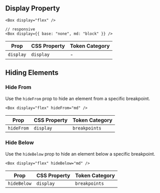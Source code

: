 

<Meta title="Guides/Styling/Style Props/Display" />

<DocsHeader title="Display" />

## Display Property

```tsx
<Box display="flex" />

// responsive
<Box display={{ base: "none", md: "block" }} />
```

| Prop      | CSS Property | Token Category |
| --------- | ------------ | -------------- |
| `display` | `display`    | -              |

## Hiding Elements

### Hide From

Use the `hideFrom` prop to hide an element from a specific breakpoint.

```tsx
<Box display="flex" hideFrom="md" />
```

| Prop       | CSS Property | Token Category |
| ---------- | ------------ | -------------- |
| `hideFrom` | `display`    | `breakpoints`  |

### Hide Below

Use the `hideBelow` prop to hide an element below a specific breakpoint.

```tsx
<Box display="flex" hideBelow="md" />
```

| Prop        | CSS Property | Token Category |
| ----------- | ------------ | -------------- |
| `hideBelow` | `display`    | `breakpoints`  |
